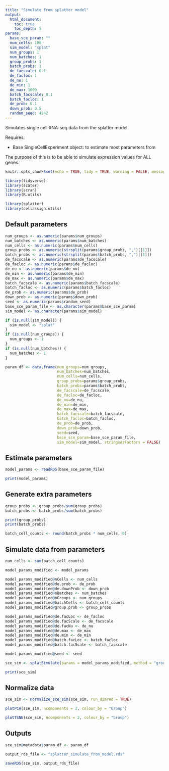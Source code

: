 ```yaml
---
title: "Simulate from splatter model"
output: 
  html_document:
    toc: true
    toc_depth: 5
params:
  base_sce_param: ""
  num_cells: 100
  sim_model: "splat"
  num_groups: 1
  num_batches: 1
  group_probs: 1
  batch_probs: 1
  de_facscale: 0.1
  de_facloc: 1
  de_nu: 1
  de_min: 1
  de_max: 1000
  batch_facscale: 0.1
  batch_facloc: 1
  de_prob: 0.1
  down_prob: 0.5
  random_seed: 4242
---
```


Simulates single cell RNA-seq data from the splatter model. 

Requires:

* Base SingleCellExperiment object: to estimate most parameters from

The purpose of this is to be able to simulate expression values for ALL genes. 


```r
knitr::opts_chunk$set(echo = TRUE, tidy = TRUE, warning = FALSE, message = FALSE, cache = FALSE)
```

```r
library(tidyverse)
library(scater)
library(scran)
library(R.utils)

library(splatter)
library(cellassign.utils)
```

## Default parameters

```r
num_groups <- as.numeric(params$num_groups)
num_batches <- as.numeric(params$num_batches)
num_cells <- as.numeric(params$num_cells)
group_probs <- as.numeric(strsplit(params$group_probs, ",")[[1]])
batch_probs <- as.numeric(strsplit(params$batch_probs, ",")[[1]])
de_facscale <- as.numeric(params$de_facscale)
de_facloc <- as.numeric(params$de_facloc)
de_nu <- as.numeric(params$de_nu)
de_min <- as.numeric(params$de_min)
de_max <- as.numeric(params$de_max)
batch_facscale <- as.numeric(params$batch_facscale)
batch_facloc <- as.numeric(params$batch_facloc)
de_prob <- as.numeric(params$de_prob)
down_prob <- as.numeric(params$down_prob)
seed <- as.numeric(params$random_seed)
base_sce_param_file <- as.character(params$base_sce_param)
sim_model <- as.character(params$sim_model)

if (is.null(sim_model)) {
  sim_model <- "splat"
}
if (is.null(num_groups)) {
  num_groups <- 1
}
if (is.null(num_batches)) {
  num_batches <- 1
}

param_df <- data.frame(num_groups=num_groups,
                       num_batches=num_batches,
                       num_cells=num_cells,
                       group_probs=params$group_probs,
                       batch_probs=params$batch_probs,
                       de_facscale=de_facscale,
                       de_facloc=de_facloc,
                       de_nu=de_nu,
                       de_min=de_min,
                       de_max=de_max,
                       batch_facscale=batch_facscale,
                       batch_facloc=batch_facloc,
                       de_prob=de_prob,
                       down_prob=down_prob,
                       seed=seed,
                       base_sce_param=base_sce_param_file,
                       sim_model=sim_model, stringsAsFactors = FALSE)
```

## Estimate parameters

```r
model_params <- readRDS(base_sce_param_file)
```

```r
print(model_params)
```

## Generate extra parameters

```r
group_probs <- group_probs/sum(group_probs)
batch_probs <- batch_probs/sum(batch_probs)

print(group_probs)
print(batch_probs)
```

```r
batch_cell_counts <- round(batch_probs * num_cells, 0)
```

## Simulate data from parameters

```r
num_cells <- sum(batch_cell_counts)
```

```r
model_params_modified <- model_params

model_params_modified@nCells <- num_cells
model_params_modified@de.prob <- de_prob
model_params_modified@de.downProb <- down_prob
model_params_modified@nBatches <- num_batches
model_params_modified@nGroups <- num_groups
model_params_modified@batchCells <- batch_cell_counts
model_params_modified@group.prob <- group_probs

model_params_modified@de.facLoc <- de_facloc
model_params_modified@de.facScale <- de_facscale
model_params_modified@de.facNu <- de_nu
model_params_modified@de.max <- de_max
model_params_modified@de.min <- de_min
model_params_modified@batch.facLoc <- batch_facloc
model_params_modified@batch.facScale <- batch_facscale

model_params_modified@seed <- seed
```

```r
sce_sim <- splatSimulate(params = model_params_modified, method = "groups", verbose = TRUE)
```

```r
print(sce_sim)
```

## Normalize data

```r
sce_sim <- normalize_sce_sim(sce_sim, run_dimred = TRUE)
```

```r
plotPCA(sce_sim, ncomponents = 2, colour_by = "Group")
```

```r
plotTSNE(sce_sim, ncomponents = 2, colour_by = "Group")
```

## Outputs

```r
sce_sim@metadata$param_df <- param_df

output_rds_file <- "splatter_simulate_from_model.rds"

saveRDS(sce_sim, output_rds_file)
```

